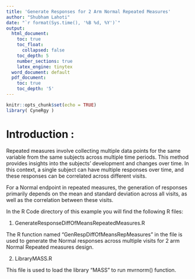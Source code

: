---
title: 'Generate Responses for 2 Arm Normal Repeated Measures'
author: "Shubham Lahoti"
date: "`r format(Sys.time(), '%B %d, %Y')`"
output:
  html_document:
    toc: true
    toc_float:
      collapsed: false
    toc_depth: 5
    number_sections: true
    latex_engine: tinytex
  word_document: default
  pdf_document:
    toc: true
    toc_depth: '5'
---

```{r setup, include=FALSE}
knitr::opts_chunk$set(echo = TRUE)
library( CyneRgy )
```

# Introduction :
Repeated measures involve collecting multiple data points for the same variable from the same subjects across multiple time periods. This method provides insights into the subjects' development and changes over time. In this context, a single subject can have multiple responses over time, and these responses can be correlated across different visits.

For a Normal endpoint in repeated measures, the generation of responses primarily depends on the mean and standard deviation across all visits, as well as the correlation between these visits.

In the R Code directory of this example you will find the following R files:

1. GenerateResponseDiffOfMeansRepeatedMeasures.R

The R function named "GenRespDiffOfMeansRepMeasures" in the file  is used to generate the Normal responses across multiple visits for 2 arm Normal Repeated measures design.


2. LibraryMASS.R

This file is used to load the library "MASS" to run mvrnorm() function. 

